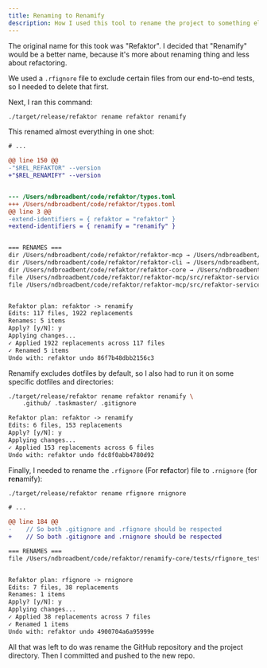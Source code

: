 ```yaml
---
title: Renaming to Renamify
description: How I used this tool to rename the project to something else
---
```


The original name for this took was "Refaktor". I decided that "Renamify" would
be a better name, because it's more about renaming thing and less about
refactoring.

We used a `.rfignore` file to exclude certain files from our end-to-end tests,
so I needed to delete that first.

Next, I ran this command:

```bash
./target/release/refaktor rename refaktor renamify
```

This renamed almost everything in one shot:

```diff
# ...

@@ line 150 @@
-"$REL_REFAKTOR" --version
+"$REL_RENAMIFY" --version


--- /Users/ndbroadbent/code/refaktor/typos.toml
+++ /Users/ndbroadbent/code/refaktor/typos.toml
@@ line 3 @@
-extend-identifiers = { refaktor = "refaktor" }
+extend-identifiers = { renamify = "renamify" }


=== RENAMES ===
dir /Users/ndbroadbent/code/refaktor/refaktor-mcp → /Users/ndbroadbent/code/renamify/renamify-mcp
dir /Users/ndbroadbent/code/refaktor/refaktor-cli → /Users/ndbroadbent/code/renamify/renamify-cli
dir /Users/ndbroadbent/code/refaktor/refaktor-core → /Users/ndbroadbent/code/renamify/renamify-core
file /Users/ndbroadbent/code/refaktor/refaktor-mcp/src/refaktor-service.test.ts → /Users/ndbroadbent/code/renamify/renamify-mcp/src/renamify-service.test.ts
file /Users/ndbroadbent/code/refaktor/refaktor-mcp/src/refaktor-service.ts → /Users/ndbroadbent/code/renamify/renamify-mcp/src/renamify-service.ts


Refaktor plan: refaktor -> renamify
Edits: 117 files, 1922 replacements
Renames: 5 items
Apply? [y/N]: y
Applying changes...
✓ Applied 1922 replacements across 117 files
✓ Renamed 5 items
Undo with: refaktor undo 86f7b48dbb2156c3
```

Renamify excludes dotfiles by default, so I also had to run it on some specific
dotfiles and directories:

```bash
./target/release/refaktor rename refaktor renamify \
    .github/ .taskmaster/ .gitignore
```

```diff
Refaktor plan: refaktor -> renamify
Edits: 6 files, 153 replacements
Apply? [y/N]: y
Applying changes...
✓ Applied 153 replacements across 6 files
Undo with: refaktor undo fdc8f0abb4780d92
```

Finally, I needed to rename the `.rfignore` (For **r**e**f**actor) file to
`.rnignore` (for **r**e**n**amify):

```bash
./target/release/refaktor rename rfignore rnignore
```

```diff
# ...

@@ line 184 @@
-    // So both .gitignore and .rfignore should be respected
+    // So both .gitignore and .rnignore should be respected

=== RENAMES ===
file /Users/ndbroadbent/code/refaktor/renamify-core/tests/rfignore_test.rs → /Users/ndbroadbent/code/refaktor/renamify-core/tests/rnignore_test.rs


Refaktor plan: rfignore -> rnignore
Edits: 7 files, 38 replacements
Renames: 1 items
Apply? [y/N]: y
Applying changes...
✓ Applied 38 replacements across 7 files
✓ Renamed 1 items
Undo with: refaktor undo 4900704a6a95999e
```

All that was left to do was rename the GitHub repository and the project
directory. Then I committed and pushed to the new repo.
